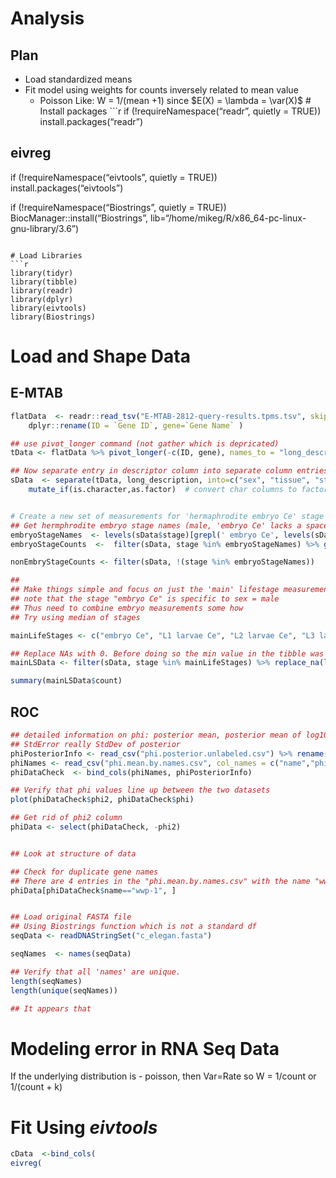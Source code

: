 # Analysis
## Plan
- Load standardized means
- Fit model using weights for counts inversely related to mean value 
	- Poisson Like: W = 1/(mean +1) since $E(X) = \lambda = \var(X)$
# Install packages
```r
if (!requireNamespace("readr", quietly = TRUE))
    install.packages("readr")

## eivreg
if (!requireNamespace("eivtools", quietly = TRUE))
    install.packages("eivtools")

if (!requireNamespace("Biostrings", quietly = TRUE))
    BiocManager::install("Biostrings", lib="/home/mikeg/R/x86_64-pc-linux-gnu-library/3.6")



```

# Load Libraries
```r
library(tidyr)
library(tibble)
library(readr)
library(dplyr)
library(eivtools)
library(Biostrings)
```

# Load and Shape Data

## E-MTAB
```r
flatData  <- readr::read_tsv("E-MTAB-2812-query-results.tpms.tsv", skip=4) %>%
    dplyr::rename(ID = `Gene ID`, gene=`Gene Name` )

## use pivot_longer command (not gather which is depricated)
tData <- flatData %>% pivot_longer(-c(ID, gene), names_to = "long_description", values_to = "count")

## Now separate entry in descriptor column into separate column entries and filter out tissue specific data
sData  <- separate(tData, long_description, into=c("sex", "tissue", "stage"), sep=", ") %>% filter(tissue=="organism") %>%
    mutate_if(is.character,as.factor)  # convert char columns to factors


# Create a new set of measurements for 'hermaphrodite embryo Ce' stage
## Get hermphrodite embryo stage names (male, 'embryo Ce' lacks a space at the start)
embryoStageNames  <- levels(sData$stage)[grepl(' embryo Ce', levels(sData$stage) )]
embryoStageCounts  <-  filter(sData, stage %in% embryoStageNames) %>% group_by(ID)

nonEmbryStageCounts <- filter(sData, !(stage %in% embryoStageNames)) 

## 
## Make things simple and focus on just the 'main' lifestage measurements
## note that the stage "embryo Ce" is specific to sex = male
## Thus need to combine embryo measurements some how
## Try using median of stages

mainLifeStages <- c("embryo Ce", "L1 larvae Ce", "L2 larvae Ce", "L3 larvae Ce", "L4 larvae Ce", "adult Ce", "dauer larvae Ce", "post dauer stage Ce")

## Replace NAs with 0. Before doing so the min value in the tibble was 0.1
mainLSData <- filter(sData, stage %in% mainLifeStages) %>% replace_na(list(count = 0))

summary(mainLSData$count)

```

## ROC 

```r
## detailed information on phi: posterior mean, posterior mean of log10(phi), etc
## StdError really StdDev of posterior
phiPosteriorInfo <- read_csv("phi.posterior.unlabeled.csv") %>% rename(phi = PHI, logPhi = log10.PHI, sd = Std.Error, logSd = log10.Std.Error)
phiNames <- read_csv("phi.mean.by.names.csv", col_names = c("name","phi2") )
phiDataCheck  <- bind_cols(phiNames, phiPosteriorInfo)

## Verify that phi values line up between the two datasets
plot(phiDataCheck$phi2, phiDataCheck$phi)

## Get rid of phi2 column
phiData <- select(phiDataCheck, -phi2)


## Look at structure of data

## Check for duplicate gene names
## There are 4 entries in the "phi.mean.by.names.csv" with the name "wwp-1" 
phiData[phiDataCheck$name=="wwp-1", ]


## Load original FASTA file
## Using Biostrings function which is not a standard df
seqData <- readDNAStringSet("c_elegan.fasta")

seqNames  <- names(seqData)

## Verify that all 'names' are unique.
length(seqNames)
length(unique(seqNames))

## It appears that


```


# Modeling error in RNA Seq Data
If the underlying distribution is 
	- poisson, then Var=Rate so W = 1/count or 1/(count + k)
	
# Fit Using *eivtools* 
```r

cData  <-bind_cols(  
eivreg(

```

